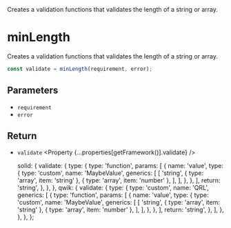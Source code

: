 
<Title>minLength</Title>
<Description>
  Creates a validation functions that validates the length of a string or array.
</Description>

# minLength

Creates a validation functions that validates the length of a string or array.

```ts
const validate = minLength(requirement, error);
```

## Parameters

- `requirement` <Property type="number" />
- `error` <Property type="string" />

## Return

- `validate` <Property {...properties[getFramework()].validate} />

  solid: {
    validate: {
      type: {
        type: 'function',
        params: [
          {
            name: 'value',
            type: {
              type: 'custom',
              name: 'MaybeValue',
              generics: [
                [
                  'string',
                  { type: 'array', item: 'string' },
                  { type: 'array', item: 'number' },
                ],
              ],
            },
          },
        ],
        return: 'string',
      },
    },
  },
  qwik: {
    validate: {
      type: {
        type: 'custom',
        name: 'QRL',
        generics: [
          {
            type: 'function',
            params: [
              {
                name: 'value',
                type: {
                  type: 'custom',
                  name: 'MaybeValue',
                  generics: [
                    [
                      'string',
                      { type: 'array', item: 'string' },
                      { type: 'array', item: 'number' },
                    ],
                  ],
                },
              },
            ],
            return: 'string',
          },
        ],
      },
    },
  },
};
